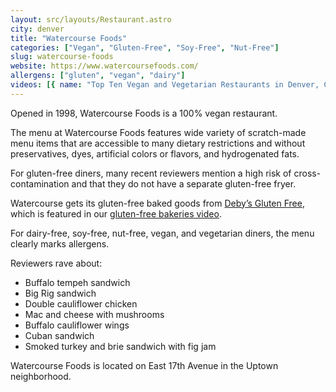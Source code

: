 ```yaml
---
layout: src/layouts/Restaurant.astro
city: denver
title: "Watercourse Foods"
categories: ["Vegan", "Gluten-Free", "Soy-Free", "Nut-Free"]
slug: watercourse-foods
website: https://www.watercoursefoods.com/
allergens: ["gluten", "vegan", "dairy"]
videos: [{ name: "Top Ten Vegan and Vegetarian Restaurants in Denver, Colorado", url: "https://www.youtube.com/watch?v=HobDYv0mynY" }]
---
```


Opened in 1998, Watercourse Foods is a 100% vegan restaurant.

The menu at Watercourse Foods features wide variety of scratch-made menu items that are accessible to many dietary restrictions and without preservatives, dyes, artificial colors or flavors, and hydrogenated fats.

For gluten-free diners, many recent reviewers mention a high risk of cross-contamination and that they do not have a separate gluten-free fryer. 

Watercourse gets its gluten-free baked goods from [Deby’s Gluten Free](/restaurants/denver/debys-gluten-free), which is featured in our [gluten-free bakeries video](https://www.youtube.com/watch?v=5puLRbNpSUc).

For dairy-free, soy-free, nut-free, vegan, and vegetarian diners, the menu clearly marks allergens.

Reviewers rave about:
* Buffalo tempeh sandwich
* Big Rig sandwich
* Double cauliflower chicken
* Mac and cheese with mushrooms
* Buffalo cauliflower wings
* Cuban sandwich
* Smoked turkey and brie sandwich with fig jam

Watercourse Foods is located on East 17th Avenue in the Uptown neighborhood.
